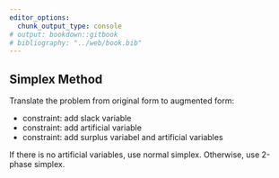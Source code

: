 ```yaml
---
editor_options:
  chunk_output_type: console
# output: bookdown::gitbook
# bibliography: "../web/book.bib"
---
```


## Simplex Method

Translate the problem from original form to augmented form:

- constraint: add slack variable
- constraint: add artificial variable
- constraint: add surplus variabel and artificial variables

If there is no artificial variables, use normal simplex. Otherwise, use 2-phase simplex.
